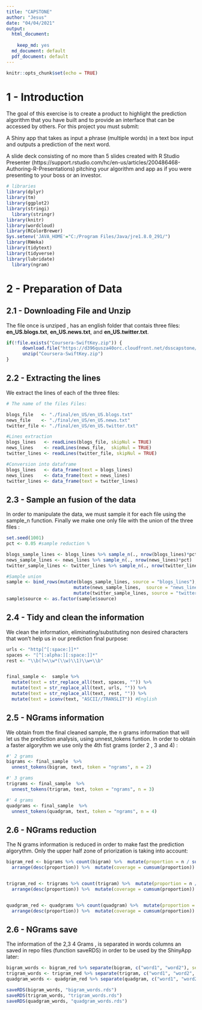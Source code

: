 ---
title: "CAPSTONE"
author: "Jesus"
date: "04/04/2021"
output:
  html_document:
    
    keep_md: yes
  md_document: default
  pdf_document: default
---


```{r setup, include=FALSE}
knitr::opts_chunk$set(echo = TRUE)
```

# 1 - Introduction   
The goal of this exercise is to create a product to highlight the prediction algorithm that you have built and to provide an interface that can be accessed by others. For this project you must submit:

A Shiny app that takes as input a phrase (multiple words) in a text box input and outputs a prediction of the next word.

A slide deck consisting of no more than 5 slides created with R Studio Presenter (https://support.rstudio.com/hc/en-us/articles/200486468-Authoring-R-Presentations) pitching your algorithm and app as if you were presenting to your boss or an investor.

```{r echo =FALSE, message=FALSE, warning=FALSE}
# libraries
library(dplyr)
library(tm)
library(ggplot2)
library(stringi)
  library(stringr)
library(knitr)
library(wordcloud)
library(RColorBrewer)
Sys.setenv('JAVA_HOME'="C:/Program Files/Java/jre1.8.0_291/") 
library(RWeka)
library(tidytext)
library(tidyverse)
library(lubridate)
  library(ngram)


```

# 2 - Preparation of Data

## 2.1 -  Downloading File and Unzip

The file once is unziped , has an english folder that contais three files: **en_US.blogs.txt**, **en_US.news.txt**, and **en_US.twitter.txt**.

```{r}



if(!file.exists("Coursera-SwiftKey.zip")) {
      download.file("https://d396qusza40orc.cloudfront.net/dsscapstone/dataset/Coursera-SwiftKey.zip", "Coursera-SwiftKey.zip")
      unzip("Coursera-SwiftKey.zip")
}

```

## 2.2 -  Extracting the lines

We extract the lines of each of the three files:

```{r}

# The name of the files Files:

blogs_file   <- "./final/en_US/en_US.blogs.txt"
news_file    <- "./final/en_US/en_US.news.txt"
twitter_file <- "./final/en_US/en_US.twitter.txt" 

#Lines extraction
blogs_lines   <- readLines(blogs_file, skipNul = TRUE)
news_lines    <- readLines(news_file,  skipNul = TRUE)
twitter_lines <- readLines(twitter_file, skipNul = TRUE)

#Conversion into dataframe
blogs_lines   <- data_frame(text = blogs_lines)
news_lines    <- data_frame(text = news_lines)
twitter_lines <- data_frame(text = twitter_lines)

```

## 2.3 -  Sample an fusion of the data

In order to manipulate the data, we must sample it for each file using the sample_n function. Finally we  make one only file with the union of the three files :

```{r}



set.seed(1001)
pct <- 0.05 #sample reduction %

blogs_sample_lines <- blogs_lines %>% sample_n(., nrow(blogs_lines)*pct)
news_sample_lines <- news_lines %>% sample_n(., nrow(news_lines)*pct)
twitter_sample_lines <- twitter_lines %>% sample_n(., nrow(twitter_lines)*pct)

#Sample union
sample <- bind_rows(mutate(blogs_sample_lines, source = "blogs_lines"),
                         mutate(news_sample_lines,  source = "news_lines"),
                         mutate(twitter_sample_lines, source = "twitter_lines")) 
sample$source <- as.factor(sample$source)

```
## 2.4 -  Tidy and clean the information

We clean the information, eliminating/substituting non desired characters that won't help us in our prediction final purpose:

```{r}

urls <- "http[^[:space:]]*"
spaces <- "[^[:alpha:][:space:]]*"
rest <- "\\b(?=\\w*(\\w)\\1)\\w+\\b"  


final_sample <-  sample %>%
  mutate(text = str_replace_all(text, spaces, "")) %>%
  mutate(text = str_replace_all(text, urls, "")) %>%
  mutate(text = str_replace_all(text, rest, "")) %>% 
  mutate(text = iconv(text, "ASCII//TRANSLIT")) #English


```
## 2.5 -  NGrams information

We obtain from the final cleaned sample, the n grams information that will let us the prediction analysis, using  unnest_tokens funtion. In order to obtain a faster algorythm we use only the 4th fist grams (order 2 , 3 and 4) :

```{r}

#' 2 grams  
bigrams <- final_sample  %>%
  unnest_tokens(bigram, text, token = "ngrams", n = 2)

#' 3 grams  
trigrams <- final_sample  %>%
  unnest_tokens(trigram, text, token = "ngrams", n = 3)

#' 4 grams  
quadgrams <- final_sample  %>%
  unnest_tokens(quadgram, text, token = "ngrams", n = 4)


```
## 2.6 -  NGrams reduction

The N grams information is reduced in order to make fast the prediction algorythm. Only the upper half zone of priorization is taking into account:

```{r}


bigram_red <- bigrams %>% count(bigram) %>%  mutate(proportion = n / sum(n)) %>%
  arrange(desc(proportion)) %>%  mutate(coverage = cumsum(proportion)) %>% filter(coverage <= 0.5)


trigram_red <- trigrams %>% count(trigram) %>%  mutate(proportion = n / sum(n)) %>%
  arrange(desc(proportion)) %>%  mutate(coverage = cumsum(proportion)) %>% filter(coverage <= 0.5)


quadgram_red <- quadgrams %>% count(quadgram) %>%  mutate(proportion = n / sum(n)) %>%
  arrange(desc(proportion)) %>%  mutate(coverage = cumsum(proportion)) %>% filter(coverage <= 0.5)


```
## 2.6 -  NGrams save

The information of the 2,3 4 Grams , is separated in words columns an saved in repo files (function saveRDS) in order to be used by the ShinyApp later:

```{r}
bigram_words <- bigram_red %>% separate(bigram, c("word1", "word2"), sep = " ")
trigram_words <- trigram_red %>% separate(trigram, c("word1", "word2", "word3"), sep = " ")
quadgram_words <- quadgram_red %>% separate(quadgram, c("word1", "word2", "word3", "word4"), sep = " ")

saveRDS(bigram_words, "bigram_words.rds")
saveRDS(trigram_words, "trigram_words.rds")
saveRDS(quadgram_words, "quadgram_words.rds")

```

